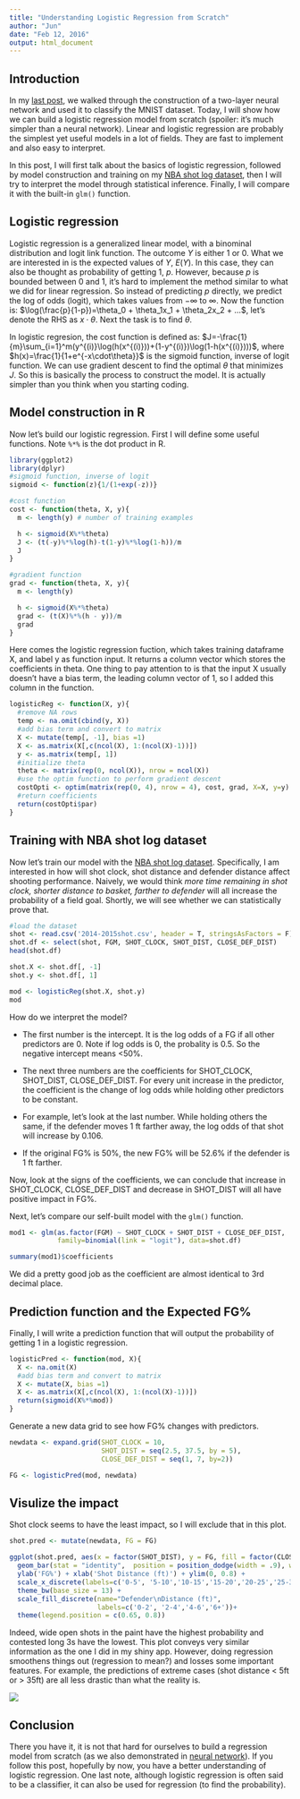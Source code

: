 ```yaml
---
title: "Understanding Logistic Regression from Scratch"
author: "Jun"
date: "Feb 12, 2016"
output: html_document
---
```

  
## Introduction

In my [last post](http://junma5.weebly.com/data-blog/build-your-own-neural-network-classifier-in-r), we walked through the construction of a two-layer neural network and used it to classify the MNIST dataset. Today, I will show how we can build a logistic regression model from scratch (spoiler: it's much simpler than a neural network). Linear and logistic regression are probably the simplest yet useful models in a lot of fields. They are fast to implement and also easy to interpret. 

In this post, I will first talk about the basics of logistic regression, followed by model construction and training on my [NBA shot log dataset](http://junma5.weebly.com/data-blog/fun-with-advanced-nba-stats), then I will try to interpret the model through statistical inference. Finally, I will compare it with the built-in `glm()` function.

## Logistic regression

Logistic regression is a generalized linear model, with a binominal distribution and logit link function. The outcome $Y$ is either 1 or 0. What we are interested in is the expected values of $Y$, $E(Y)$. In this case, they can also be thought as probability of getting 1, $p$. However, because $p$ is bounded between 0 and 1, it's hard to implement the method similar to what we did for linear regression. So instead of predicting $p$ directly, we predict the log of odds (logit), which takes values from $-\infty$ to $\infty$. Now the function is: $\log(\frac{p}{1-p})=\theta_0 + \theta_1x_1 + \theta_2x_2 + ...$, let's denote the RHS as $x\cdot\theta$. Next the task is to find $\theta$.

In logistic regresion, the cost function is defined as: $J=-\frac{1}{m}\sum_{i=1}^m(y^{(i)}\log(h(x^{(i)}))+(1-y^{(i)})\log(1-h(x^{(i)})))$, where $h(x)=\frac{1}{1+e^{-x\cdot\theta}}$ is the sigmoid function, inverse of logit function. We can use gradient descent to find the optimal $\theta$ that minimizes $J$. So this is basically the process to construct the model. It is actually simpler than you think when you starting coding.

## Model construction in R

Now let's build our logistic regression. First I will define some useful functions. Note `%*%` is the dot product in R.

```r
library(ggplot2)
library(dplyr)
#sigmoid function, inverse of logit
sigmoid <- function(z){1/(1+exp(-z))}

#cost function
cost <- function(theta, X, y){
  m <- length(y) # number of training examples

  h <- sigmoid(X%*%theta)
  J <- (t(-y)%*%log(h)-t(1-y)%*%log(1-h))/m
  J
}

#gradient function
grad <- function(theta, X, y){
  m <- length(y) 

  h <- sigmoid(X%*%theta)
  grad <- (t(X)%*%(h - y))/m
  grad
}

```
Here comes the logistic regression fuction, which takes training dataframe X, and label y as function input. It returns a column vector which stores the coefficients in theta. One thing to pay attention to is that the input X usually doesn't have a bias term, the leading column vector of 1, so I added this column in the function. 
```r
logisticReg <- function(X, y){
  #remove NA rows
  temp <- na.omit(cbind(y, X))
  #add bias term and convert to matrix
  X <- mutate(temp[, -1], bias =1)
  X <- as.matrix(X[,c(ncol(X), 1:(ncol(X)-1))])
  y <- as.matrix(temp[, 1])
  #initialize theta
  theta <- matrix(rep(0, ncol(X)), nrow = ncol(X))
  #use the optim function to perform gradient descent
  costOpti <- optim(matrix(rep(0, 4), nrow = 4), cost, grad, X=X, y=y)
  #return coefficients
  return(costOpti$par)
}

```


## Training with NBA shot log dataset

Now let's train our model with the [NBA shot log dataset](http://junma5.weebly.com/data-blog/fun-with-advanced-nba-stats). Specifically, I am interested in how will shot clock, shot distance and defender distance affect shooting performance. Naively, we would think _more time remaining in shot clock, shorter distance to basket, farther to defender_ will all increase the probability of a field goal. Shortly, we will see whether we can statistically prove that.

```r
#load the dataset
shot <- read.csv('2014-2015shot.csv', header = T, stringsAsFactors = F)
shot.df <- select(shot, FGM, SHOT_CLOCK, SHOT_DIST, CLOSE_DEF_DIST)
head(shot.df)

shot.X <- shot.df[, -1]
shot.y <- shot.df[, 1]

mod <- logisticReg(shot.X, shot.y)
mod
```
How do we interpret the model? 

* The first number is the intercept. It is the log odds of a FG if all other predictors are 0. Note if log odds is 0, the probality is 0.5. So the negative intercept means <50%.

* The next three numbers are the coefficients for SHOT_CLOCK, SHOT_DIST, CLOSE_DEF_DIST. For every unit increase in the predictor, the coefficient is the change of log odds while holding other predictors to be constant.

* For example, let's look at the last number. While holding others the same, if the defender moves 1 ft farther away, the log odds of that shot will increase by 0.106.

* If the original FG% is 50%, the new FG% will be 52.6% if the defender is 1 ft farther.

Now, look at the signs of the coefficients, we can conclude that increase in SHOT_CLOCK, CLOSE_DEF_DIST and decrease in SHOT_DIST will all have positive impact in FG%.

Next, let's compare our self-built model with the `glm()` function.

```r
mod1 <- glm(as.factor(FGM) ~ SHOT_CLOCK + SHOT_DIST + CLOSE_DEF_DIST, 
            family=binomial(link = "logit"), data=shot.df)

summary(mod1)$coefficients
```


We did a pretty good job as the coefficient are almost identical to 3rd decimal place.

## Prediction function and the Expected FG%

Finally, I will write a prediction function that will output the probability of getting 1 in a logistic regression.
```r
logisticPred <- function(mod, X){
  X <- na.omit(X)
  #add bias term and convert to matrix
  X <- mutate(X, bias =1)
  X <- as.matrix(X[,c(ncol(X), 1:(ncol(X)-1))])
  return(sigmoid(X%*%mod))
}
```

Generate a new data grid to see how FG% changes with predictors.  
```r
newdata <- expand.grid(SHOT_CLOCK = 10, 
                       SHOT_DIST = seq(2.5, 37.5, by = 5), 
                       CLOSE_DEF_DIST = seq(1, 7, by=2))

FG <- logisticPred(mod, newdata)
```

## Visulize the impact

Shot clock seems to have the least impact, so I will exclude that in this plot.

```r
shot.pred <- mutate(newdata, FG = FG)

ggplot(shot.pred, aes(x = factor(SHOT_DIST), y = FG, fill = factor(CLOSE_DEF_DIST))) + 
  geom_bar(stat = "identity",  position = position_dodge(width = .9), width = 0.8) + 
  ylab('FG%') + xlab('Shot Distance (ft)') + ylim(0, 0.8) +
  scale_x_discrete(labels=c('0-5', '5-10','10-15','15-20','20-25','25-30','30-35','35+'))+
  theme_bw(base_size = 13) + 
  scale_fill_discrete(name="Defender\nDistance (ft)", 
                      labels=c('0-2', '2-4','4-6','6+'))+
  theme(legend.position = c(0.65, 0.8))

```

Indeed, wide open shots in the paint have the highest probability and contested long 3s have the lowest. This plot conveys very similar information as the one I did in my shiny app. However, doing regression smoothens things out (regression to mean?) and losses some important features. For example, the predictions of extreme cases (shot distance < 5ft or > 35ft) are all less drastic than what the reality is.  

![](http://junma5.weebly.com/uploads/4/6/5/1/46519751/3591117_orig.png)


## Conclusion

There you have it, it is not that hard for ourselves to build a regression model from scratch (as we also demonstrated in [neural network](http://junma5.weebly.com/data-blog/build-your-own-neural-network-classifier-in-r)). If you follow this post, hopefully by now, you have a better understanding of logistic regression. One last note, although logistic regression is often said to be a classifier, it can also be used for regression (to find the probability).